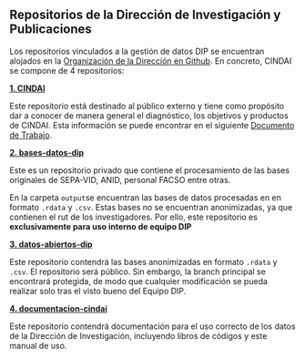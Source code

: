 ## Repositorios de la Dirección de Investigación y Publicaciones

Los repositorios vinculados a la gestión de datos DIP se encuentran alojados en la [Organización de la Dirección en Github](https://github.com/facso-investigacion). En concreto, CINDAI se compone de 4 repositorios:

[**1. CINDAI**](https://github.com/facso-investigacion/CINDAI) <i class="bi bi-link-45deg"></i>

Este repositorio está destinado al público externo y tiene como propósito dar a conocer de manera general el diagnóstico, los objetivos y productos de CINDAI. Esta información se puede encontrar en el siguiente [Documento de Trabajo](https://facso-investigacion.github.io/CINDAI/index.html).

[**2. bases-datos-dip**](https://github.com/facso-investigacion/bases-datos-dip) <i class="bi bi-link-45deg"></i>

Este es un repositorio privado que contiene el procesamiento de las bases originales de SEPA-VID, ANID, personal FACSO entre otras.

En la carpeta `output`se encuentran las bases de datos procesadas en en formato `.rdata` y `.csv`. Estas bases no se encuentran anonimizadas, ya que contienen el rut de los investigadores. Por ello, este repositorio es **exclusivamente para uso interno de equipo DIP**

[**3. datos-abiertos-dip**](https://github.com/facso-investigacion/datos-abiertos-dip) <i class="bi bi-link-45deg"></i>

Este repositorio contendrá las bases anonimizadas en formato `.rdata` y `.csv`. El repositorio será público. Sin embargo, la branch principal se encontrará protegida, de modo que cualquier modificación se pueda realizar solo tras el visto bueno del Equipo DIP.

[**4. documentacion-cindai**](https://github.com/facso-investigacion/documentacion-cindai) <i class="bi bi-link-45deg"></i>

Este repositorio contendrá documentación para el uso correcto de los datos de la Dirección de Investigación, incluyendo libros de códigos y este manual de uso.

